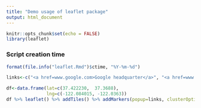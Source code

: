 ```yaml
---
title: "Demo usage of leaflet package"
output: html_document
---
```


```r
knitr::opts_chunk$set(echo = FALSE)
library(leaflet)
```

### Script creation time 
```r
format(file.info("leaflet.Rmd")$ctime, "%Y-%m-%d")
```

```r
links<-c("<a href=www.google.com>Google headquarter</a>", "<a href=www.yahoo.com>Yahoo headquarter</a>" )

df<-data.frame(lat=c(37.422230,  37.3688), 
               lng=c(-122.084015, -122.0363))
df %>% leaflet() %>% addTiles() %>% addMarkers(popup=links, clusterOptions=markerClusterOptions())
```
